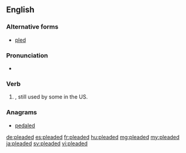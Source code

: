 ==English==

===Alternative forms===
* [[pled]] {{sense|North America and Scottish English}}

===Pronunciation===
* {{IPA|/ˈplidəd/|lang=en}}

===Verb===
{{head|en}}

# {{context|British|excepting Scotland|lang=en}}, still used by some in the US. {{en-past of|plead}}

===Anagrams===
* [[pedaled#English|pedaled]]

[[de:pleaded]]
[[es:pleaded]]
[[fr:pleaded]]
[[hu:pleaded]]
[[mg:pleaded]]
[[my:pleaded]]
[[ja:pleaded]]
[[sv:pleaded]]
[[vi:pleaded]]